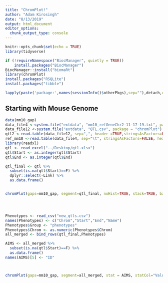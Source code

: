 ```yaml
---
title: "ChromPlot!"
author: "Adam Kirosingh"
date: "8/13/2019"
output: html_document
editor_options: 
  chunk_output_type: console
---
```


```r
knitr::opts_chunk$set(echo = TRUE)
library(tidyverse)

if (!requireNamespace("BiocManager", quietly = TRUE))
    install.packages("BiocManager")
BiocManager::install("biomaRt")
library(chromPlot)
install.packages("RSQLite")
install.packages("tibble")

lapply(paste('package:',names(sessionInfo()$otherPkgs),sep=""),detach,character.only=TRUE,unload=TRUE)

```

## Starting with Mouse Genome

```r

data(mm10_gap)
data_file4 <-system.file("extdata", "mm10_refGeneChr2-11-17-19.txt", package= "chromPlot")
data_file12 <-system.file("extdata", "QTL.csv", package = "chromPlot")
qtl2 <-read.table(data_file12, sep=",", header =TRUE,stringsAsFactors=FALSE)
ref_mm10 <-read.table(data_file4, sep="\t", stringsAsFactors=FALSE, header =TRUE)
library(readxl)
qtl <- read_excel("../Desktop/qtl.xlsx")
qtl$Start <- as.integer(qtl$Start)
qtl$End <- as.integer(qtl$End)

qtl_final <- qtl %>% 
  subset(is.na(qtl$Start)==F) %>%
  dplyr::select(-Link) %>%
  as.data.frame()


chromPlot(gaps=mm10_gap, segment=qtl_final, noHist=TRUE, stack=TRUE, bands=mm10_cytoBandIdeo,chr = c(3,8,9,11))




Phenotypes <- read_csv("new_qtls.csv")
names(Phenotypes) <- c("Chrom","Start","End","Name")
Phenotypes$Group <- "phenotypes"
Phenotypes$Chrom <- as.numeric(Phenotypes$Chrom)
all_merged <- bind_rows(qtl_final,Phenotypes)

AIMS <- all_merged %>% 
  subset(is.na(qtl$Start)==F) %>%
  as.data.frame()
names(AIMS)[5] <- "ID"



chromPlot(gaps=mm10_gap, segment=all_merged, stat = AIMS, statCol="Value", statName="Value",statTyp="n", noHist=TRUE, stack=TRUE, bands=mm10_cytoBandIdeo)
```
